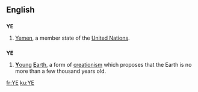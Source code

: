 {{see|Appendix:Variations of "ye"}}
{{wikipedia}}
==English==
==={{abbreviation}}===
'''YE'''
#[[Yemen]], a member state of the [[United Nations]].

==={{initialism}}===
'''YE'''
#[[young|'''Y'''oung]] [[Earth|'''E'''arth]], a form of [[creationism]] which proposes that the Earth is no more than a few thousand years old.

[[fr:YE]]
[[ku:YE]]